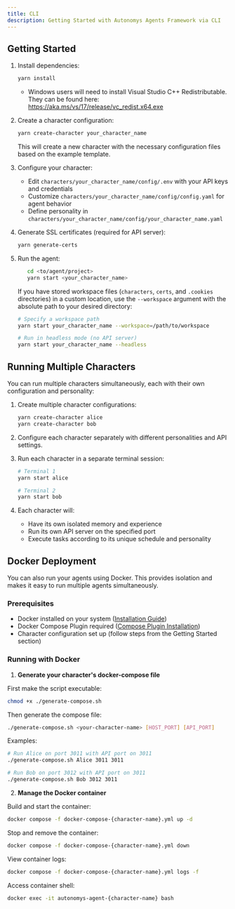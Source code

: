 ```yaml
---
title: CLI
description: Getting Started with Autonomys Agents Framework via CLI
---
```


## Getting Started

1. Install dependencies:

   ```bash
   yarn install
   ```

   - Windows users will need to install Visual Studio C++ Redistributable. They can be found here: https://aka.ms/vs/17/release/vc_redist.x64.exe

2. Create a character configuration:

   ```bash
   yarn create-character your_character_name
   ```

   This will create a new character with the necessary configuration files based on the example template.

3. Configure your character:

   - Edit `characters/your_character_name/config/.env` with your API keys and credentials
   - Customize `characters/your_character_name/config/config.yaml` for agent behavior
   - Define personality in `characters/your_character_name/config/your_character_name.yaml`

4. Generate SSL certificates (required for API server):

   ```bash
   yarn generate-certs
   ```

5. Run the agent:

   ```bash
      cd <to/agent/project>
      yarn start <your_character_name>
   ```

   If you have stored workspace files (`characters`, `certs`, and `.cookies` directories) in a custom location, use the `--workspace` argument with the absolute path to your desired directory:

   ```bash
   # Specify a workspace path
   yarn start your_character_name --workspace=/path/to/workspace

   # Run in headless mode (no API server)
   yarn start your_character_name --headless
   ```

## Running Multiple Characters

You can run multiple characters simultaneously, each with their own configuration and personality:

1. Create multiple character configurations:

   ```bash
   yarn create-character alice
   yarn create-character bob
   ```

2. Configure each character separately with different personalities and API settings.

3. Run each character in a separate terminal session:

   ```bash
   # Terminal 1
   yarn start alice

   # Terminal 2
   yarn start bob
   ```

4. Each character will:
   - Have its own isolated memory and experience
   - Run its own API server on the specified port
   - Execute tasks according to its unique schedule and personality

## Docker Deployment

You can also run your agents using Docker. This provides isolation and makes it easy to run multiple agents simultaneously.

### Prerequisites

- Docker installed on your system ([Installation Guide](https://docs.docker.com/get-docker/))
- Docker Compose Plugin required ([Compose Plugin Installation](https://docs.docker.com/compose/install/))
- Character configuration set up (follow steps from the Getting Started section)

### Running with Docker

1. **Generate your character's docker-compose file**

First make the script executable:
```bash
chmod +x ./generate-compose.sh
```

Then generate the compose file:
```bash
./generate-compose.sh <your-character-name> [HOST_PORT] [API_PORT]
```

Examples:
```bash
# Run Alice on port 3011 with API port on 3011
./generate-compose.sh Alice 3011 3011

# Run Bob on port 3012 with API port on 3011
./generate-compose.sh Bob 3012 3011
```

2. **Manage the Docker container**

Build and start the container:
```bash
docker compose -f docker-compose-{character-name}.yml up -d
```

Stop and remove the container:
```bash
docker compose -f docker-compose-{character-name}.yml down
```

View container logs:
```bash
docker compose -f docker-compose-{character-name}.yml logs -f
```

Access container shell:
```bash
docker exec -it autonomys-agent-{character-name} bash
```